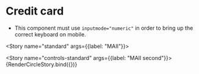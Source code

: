 
<Meta title="Shapes/Circle" component={Circle} />

# Credit card

- This component must use `inputmode="numeric"` in order to bring up the correct keyboard on mobile.


<Story name="standard" args={{label: "MAII"}}>
    <Circle label="MAII's label" />
</Story>

<Story name="controls-standard" args={{label: "MAII second"}}>
    {RenderCircleStory.bind({})}
</Story>